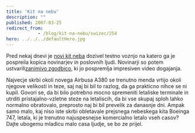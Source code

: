 ```yaml
---
title: 'Kit na nebu'
description: ""
published: 2007-03-25
redirect_from: 
            - /blog/kit-na-nebu/swizec/254
hero: ../../../defaultHero.jpg
---
```

Pred nekaj dnevi je [novi kit neba](http://en.wikipedia.org/wiki/Airbus_A380) dozivel testno voznjo na katero ga je pospreila kopica novinarjev in poslovnih ljudi. Novinarji so potem ustvarili[zanimivo zgodbico](http://www.popularmechanics.com/blogs/science_news/4213543.html), ki jo pospremlja impresiven video dogajanja.

Najvecje skrbi okoli novega Airbusa A380 se trenutno menda vrtijo okoli njegove velikosti in teze, saj naj bi bil to razlog, da ga prakticno nihce se ni kupil. Govori se, da bi bilo potrebno mocno spremeniti letaliske terminale in utrditi pristajalno-vzletne steze na letaliscih, da bi vse skupaj sploh lahko normalno obratovalo, preprosto naj bi bil prevelik za danasnje dni. Ampak samo malo, kaj niso iste skrbi obletavale prejsnega nebeskega kita Boeinga 747, letala, ki je trenutno najuspesnejse komercialno letalo vseh casov? Dajte ubogemu mladicu malo casa ljudje, se bo ze prijel.